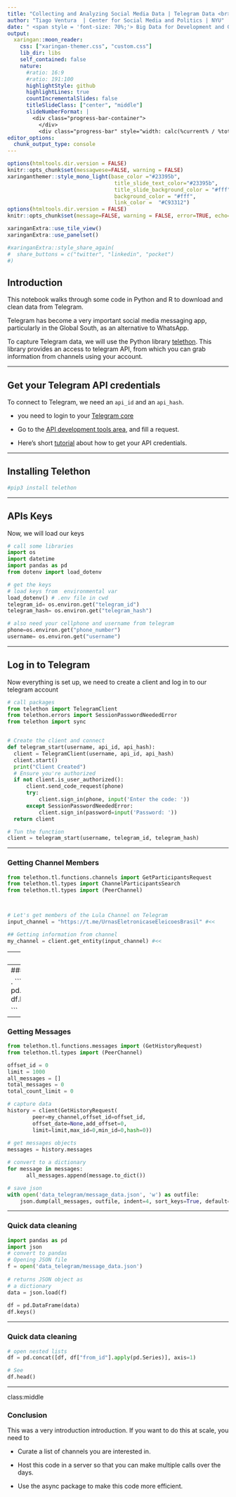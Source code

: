 ```yaml
---
title: "Collecting and Analyzing Social Media Data | Telegram Data <br>"
author: "Tiago Ventura  | Center for Social Media and Politics | NYU"
date: " <span style = 'font-size: 70%;'> Big Data for Development and Governance <br> 10/21/2022 </span>"
output:
  xaringan::moon_reader:
    css: ["xaringan-themer.css", "custom.css"]
    lib_dir: libs
    self_contained: false
    nature:
      #ratio: 16:9
      #ratio: 191:100
      highlightStyle: github
      highlightLines: true
      countIncrementalSlides: false
      titleSlideClass: ["center", "middle"]
      slideNumberFormat: |
        <div class="progress-bar-container">
          </div>
          <div class="progress-bar" style="width: calc(%current% / %total% * 100%);">
editor_options: 
  chunk_output_type: console
---
```

```r
options(htmltools.dir.version = FALSE)
knitr::opts_chunk$set(messagwese=FALSE, warning = FALSE)
xaringanthemer::style_mono_light(base_color ="#23395b", 
                                  title_slide_text_color="#23395b", 
                                  title_slide_background_color = "#fff", 
                                  background_color = "#fff", 
                                  link_color =  "#C93312")
options(htmltools.dir.version = FALSE)
knitr::opts_chunk$set(message=FALSE, warning = FALSE, error=TRUE, echo=TRUE, cache=TRUE)
```

```r
xaringanExtra::use_tile_view()
xaringanExtra::use_panelset()

#xaringanExtra::style_share_again(
#  share_buttons = c("twitter", "linkedin", "pocket")
#)
```


## Introduction

This notebook walks through some code in Python and R to download and clean data from Telegram. 

Telegram has become a very important social media messaging app, particularly in the Global South, as an alternative to WhatsApp.

To capture Telegram data, we will use the Python library [telethon](https://docs.telethon.dev/en/stable/index.html). This library provides an access to telegram API, from which you can grab information from channels using your account.

---


## Get your Telegram API credentials

To connect to Telegram, we need an `api_id` and an `api_hash`. 

-  you need to login to your [Telegram core](https://my.telegram.org/) 

- Go to the [API development tools area](https://my.telegram.org/apps), and fill a request.

- Here’s short [tutorial](https://core.telegram.org/api/obtaining_api_id) about how to get your API credentials.

---

## Installing Telethon


```python
#pip3 install telethon

```


---

## APIs Keys

Now, we will load our keys

```python
# call some libraries
import os
import datetime
import pandas as pd
from dotenv import load_dotenv

# get the keys
# load keys from  environmental var
load_dotenv() # .env file in cwd
telegram_id= os.environ.get("telegram_id")
telegram_hash= os.environ.get("telegram_hash")

# also need your cellphone and username from telegram
phone=os.environ.get("phone_number")
username= os.environ.get("username")

```

---

## Log in to Telegram

Now everything is set up, we need to create a client and log in to our telegram account

```python
# call packages
from telethon import TelegramClient
from telethon.errors import SessionPasswordNeededError
from telethon import sync


# Create the client and connect
def telegram_start(username, api_id, api_hash):
  client = TelegramClient(username, api_id, api_hash)
  client.start()
  print("Client Created")
  # Ensure you're authorized
  if not client.is_user_authorized():
      client.send_code_request(phone)
      try:
          client.sign_in(phone, input('Enter the code: '))
      except SessionPasswordNeededError:
          client.sign_in(password=input('Password: '))
  return client        

# Tun the function
client = telegram_start(username, telegram_id, telegram_hash)

```

---

### Getting Channel Members

```python
from telethon.tl.functions.channels import GetParticipantsRequest
from telethon.tl.types import ChannelParticipantsSearch
from telethon.tl.types import (PeerChannel)



# Let's get members of the Lula Channel on Telegram
input_channel = "https://t.me/UrnasEletronicaseEleicoesBrasil" #<<

## Getting information from channel 
my_channel = client.get_entity(input_channel) #<<
```

---
### Getting Channel Members


```python
## get channel members
offset = 0
limit = 500
all_participants = []

while True:
    participants = client(GetParticipantsRequest(
        my_channel, ChannelParticipantsSearch(''), offset, limit,
        hash=0
    ))
    if not participants.users:
        break
    all_participants.extend(participants.users)
    offset += len(participants.users)


# Open Json
all_user_details = []
for participant in all_participants:
    all_user_details.append(
        {"id": participant.id, "first_name": participant.first_name, "last_name": participant.last_name,
         "user": participant.username, "phone": participant.phone, "is_bot": participant.bot})

# Check it our
df = pd.DataFrame(all_user_details)

```

---
### Getting Channel Members

.
```python
import pandas as pd
df = pd.read_csv("data_telegram/user.csv",)
df.keys()
df.head()

```

---

### Getting Messages


```python
from telethon.tl.functions.messages import (GetHistoryRequest)
from telethon.tl.types import (PeerChannel)

offset_id = 0
limit = 1000
all_messages = []
total_messages = 0
total_count_limit = 0

# capture data
history = client(GetHistoryRequest(
        peer=my_channel,offset_id=offset_id,
        offset_date=None,add_offset=0,
        limit=limit,max_id=0,min_id=0,hash=0))
    
# get messages objects
messages = history.messages

# convert to a dictionary
for message in messages:
      all_messages.append(message.to_dict())

# save json
with open('data_telegram/message_data.json', 'w') as outfile:
    json.dump(all_messages, outfile, indent=4, sort_keys=True, default=str)


```


---

### Quick data cleaning
```python
import pandas as pd
import json
# convert to pandas
# Opening JSON file
f = open('data_telegram/message_data.json')
  
# returns JSON object as 
# a dictionary
data = json.load(f)
 
df = pd.DataFrame(data)
df.keys()

```

---

### Quick data cleaning

```python
# open nested lists
df = pd.concat([df, df["from_id"].apply(pd.Series)], axis=1)

# See
df.head()

```

---
class:middle

### Conclusion

This was a very introduction introduction. If you want to do this at scale, you need to 

- Curate a list of channels you are interested in. 

- Host this code in a server so that you can make multiple calls over the days. 

- Use the async package to make this code more efficient. 
